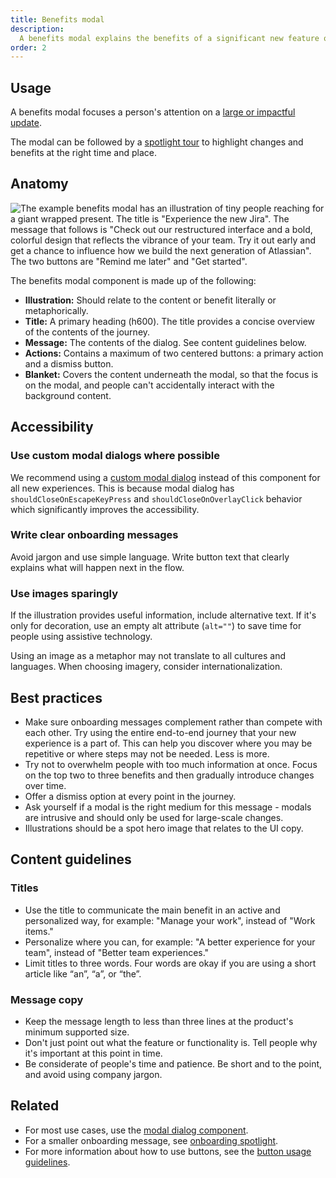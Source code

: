 ```yaml
---
title: Benefits modal
description:
  A benefits modal explains the benefits of a significant new feature or experience change.
order: 2
---
```


## Usage

A benefits modal focuses a person's attention on a
[large or impactful update](/components/onboarding/usage#first-impression-patterns-for-existing-users).

The modal can be followed by a [spotlight tour](/components/onboarding/usage) to highlight changes
and benefits at the right time and place.

## Anatomy

![The example benefits modal has an illustration of tiny people reaching for a giant wrapped present. The title is "Experience the new Jira". The message that follows is "Check out our restructured interface and a bold, colorful design that reflects the vibrance of your team. Try it out early and get a chance to influence how we build the next generation of Atlassian". The two buttons are "Remind me later" and "Get started".](images/benefits-modal-anatomy.png)

The benefits modal component is made up of the following:

- **Illustration:** Should relate to the content or benefit literally or metaphorically.
- **Title:** A primary heading (h600). The title provides a concise overview of the contents of the
  journey.
- **Message:** The contents of the dialog. See content guidelines below.
- **Actions:** Contains a maximum of two centered buttons: a primary action and a dismiss button.
  <!-- The main action should be self-describing action verbs ('Get started' instead of 'OK'). -->
  <!-- The above guidance seems to conflict with other guidance we have... maybe its OK since this is for the modal and not spotlight? -->
- **Blanket:** Covers the content underneath the modal, so that the focus is on the modal, and
  people can't accidentally interact with the background content.

## Accessibility

### Use custom modal dialogs where possible

We recommend using a [custom modal dialog](/components/modal-dialog/examples#custom-modal) instead
of this component for all new experiences. This is because modal dialog has
`shouldCloseOnEscapeKeyPress` and `shouldCloseOnOverlayClick` behavior which significantly improves
the accessibility.

### Write clear onboarding messages

Avoid jargon and use simple language. Write button text that clearly explains what will happen next
in the flow.

### Use images sparingly

If the illustration provides useful information, include alternative text. If it's only for
decoration, use an empty alt attribute (`alt=""`) to save time for people using assistive
technology.

Using an image as a metaphor may not translate to all cultures and languages. When choosing imagery,
consider internationalization.

## Best practices

- Make sure onboarding messages complement rather than compete with each other. Try using the entire
  end-to-end journey that your new experience is a part of. This can help you discover where you may
  be repetitive or where steps may not be needed. Less is more.
- Try not to overwhelm people with too much information at once. Focus on the top two to three
  benefits and then gradually introduce changes over time.
- Offer a dismiss option at every point in the journey.
- Ask yourself if a modal is the right medium for this message - modals are intrusive and should
  only be used for large-scale changes.
- Illustrations should be a spot hero image that relates to the UI copy.

## Content guidelines

### Titles

- Use the title to communicate the main benefit in an active and personalized way, for example:
  "Manage your work", instead of "Work items."
- Personalize where you can, for example: "A better experience for your team", instead of "Better
  team experiences."
- Limit titles to three words. Four words are okay if you are using a short article like “an”, “a”,
  or “the”.

### Message copy

- Keep the message length to less than three lines at the product's minimum supported size.
- Don't just point out what the feature or functionality is. Tell people why it's important at this
  point in time.
- Be considerate of people's time and patience. Be short and to the point, and avoid using company
  jargon.

## Related

- For most use cases, use the [modal dialog component](/components/modal-dialog/examples).
- For a smaller onboarding message, see [onboarding spotlight](/components/onboarding/examples).
- For more information about how to use buttons, see the
  [button usage guidelines](/components/button/usage).
